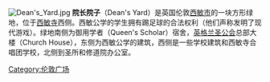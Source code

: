 {{Unreferenced|time=2016-07-06T15:04:28+00:00}}
{{coord|51|29|57|N|0|7|45|W|type:landmark_region:GB|display=title}}
[[Image:Dean's_Yard.jpg|thumb]]
'''院长院子'''（Dean's Yard）是英国伦敦[[西敏市|西敏市]]的一块方形绿地，位于[[西敏寺|西敏寺]]西侧。西敏公学的学生拥有踢足球的合法权利（他们声称发明了现代游戏）。绿地南侧为御用学者（Queen's Scholar）宿舍，[[英格兰圣公会|英格兰圣公会]]总部大楼（Church House），东侧为西敏公学的建筑，西侧是一些学校建筑和西敏寺合唱团学校，北侧到圣所和修道院办公室。
{{小作品}}
[[Category:伦敦广场|Category:伦敦广场]]